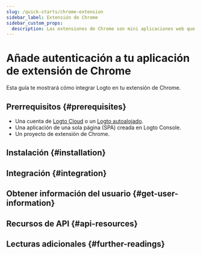 ```yaml
---
slug: /quick-starts/chrome-extension
sidebar_label: Extensión de Chrome
sidebar_custom_props:
  description: Las extensiones de Chrome son mini aplicaciones web que se ejecutan dentro de Google Chrome.
---
```




# Añade autenticación a tu aplicación de extensión de Chrome

Esta guía te mostrará cómo integrar Logto en tu extensión de Chrome.

<GuideTip />

## Prerrequisitos \{#prerequisites}

- Una cuenta de [Logto Cloud](https://cloud.logto.io) o un [Logto autoalojado](/introduction/set-up-logto-oss).
- Una aplicación de una sola página (SPA) creada en Logto Console.
- Un proyecto de extensión de Chrome.

## Instalación \{#installation}

<Installation />

## Integración \{#integration}

<Integration />

## Obtener información del usuario \{#get-user-information}

<GetUserInformation package="@logto/chrome-extension" />

## Recursos de API \{#api-resources}

<ApiResources package="@logto/chrome-extension" />

## Lecturas adicionales \{#further-readings}

<FurtherReadings />

